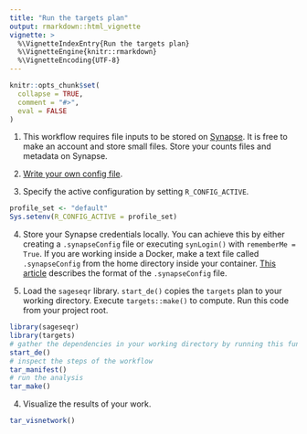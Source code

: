 ```yaml
---
title: "Run the targets plan"
output: rmarkdown::html_vignette
vignette: >
  %\VignetteIndexEntry{Run the targets plan}
  %\VignetteEngine{knitr::rmarkdown}
  %\VignetteEncoding{UTF-8}
---
```


```r
knitr::opts_chunk$set(
  collapse = TRUE,
  comment = "#>",
  eval = FALSE
)
```
1. This workflow requires file inputs to be stored on [Synapse](https://www.synapse.org). It is free to make an account and store
small files. Store your counts files and metadata on Synapse.

2. [Write your own config file](https://sage-bionetworks.github.io/sageseqr/articles/customize-config.html).

3. Specify the active configuration by setting `R_CONFIG_ACTIVE`.

```r
profile_set <- "default"
Sys.setenv(R_CONFIG_ACTIVE = profile_set)
```

4. Store your Synapse credentials locally. You can achieve this by either creating a  `.synapseConfig` file or executing `synLogin()` with `rememberMe = True`. If you are working inside a Docker, make a text file called `.synapseConfig` from the home directory inside your container. [This article](https://r-docs.synapse.org/articles/manageSynapseCredentials.html) describes the format of the `.synapseConfig` file.

5. Load the `sageseqr` library. `start_de()` copies the `targets` plan to your working directory. Execute `targets::make()` to compute. Run this code from your project root.

```r
library(sageseqr)
library(targets)
# gather the dependencies in your working directory by running this function:
start_de()
# inspect the steps of the workflow
tar_manifest()
# run the analysis
tar_make()
```

4. Visualize the results of your work. 

```r
tar_visnetwork()
```
